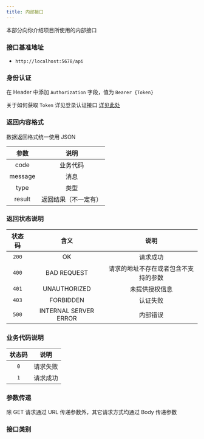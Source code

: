 ```yaml
---
title: 内部接口
---
```


本部分向你介绍项目所使用的内部接口

### 接口基准地址

- `http://localhost:5678/api`

### 身份认证

在 Header 中添加 `Authorization` 字段，值为 `Bearer {Token}`

关于如何获取 `Token` 详见登录认证接口 [详见此处](/docs/dev/api/internal/user/auth)

### 返回内容格式

数据返回格式统一使用 JSON

<APITable>

| 参数 | 说明 |
| :----: | :-----: |
|  code  | 业务代码 |
|  message | 消息 |
|  type | 类型 |
|  result | 返回结果（不一定有） |

</APITable>

### 返回状态说明

<APITable>

|  状态码   |         含义           | 说明                             |
| :------: | :-------------------: | :-----------------------------: |
|  `200`   |          OK           | 请求成功                          |
|  `400`   |      BAD REQUEST      | 请求的地址不存在或者包含不支持的参数   |
|  `401`   |     UNAUTHORIZED      | 未提供授权信息                     |
|  `403`   |       FORBIDDEN       | 认证失败                          |
|  `500`   | INTERNAL SERVER ERROR | 内部错误                          |

</APITable>

### 业务代码说明

<APITable>

| 状态码 |   说明   |
| :---: | :-----: |
|  `0`  |  请求失败 |
|  `1`  |  请求成功 |

</APITable>

### 参数传递

除 GET 请求通过 URL 传递参数外，其它请求方式均通过 Body 传递参数

### 接口类别


<DocCardList />
